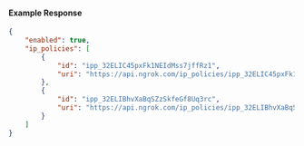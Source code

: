 #### Example Response

```json
{
	"enabled": true,
	"ip_policies": [
		{
			"id": "ipp_32ELIC45pxFk1NEIdMss7jffRz1",
			"uri": "https://api.ngrok.com/ip_policies/ipp_32ELIC45pxFk1NEIdMss7jffRz1"
		},
		{
			"id": "ipp_32ELIBhvXaBqSZzSkfeGf8Uq3rc",
			"uri": "https://api.ngrok.com/ip_policies/ipp_32ELIBhvXaBqSZzSkfeGf8Uq3rc"
		}
	]
}
```
